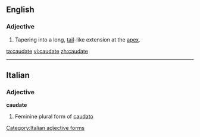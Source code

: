 ==English==

===Adjective===
{{en-adj|-}}

# {{botany}} Tapering into a long, [[tail]]-like extension at the [[apex]].

[[ta:caudate]]
[[vi:caudate]]
[[zh:caudate]]

----
==Italian==

===Adjective===
'''caudate''' {{f}}

# Feminine plural form of [[caudato]]
[[Category:Italian adjective forms]]
{{rfc-auto}}